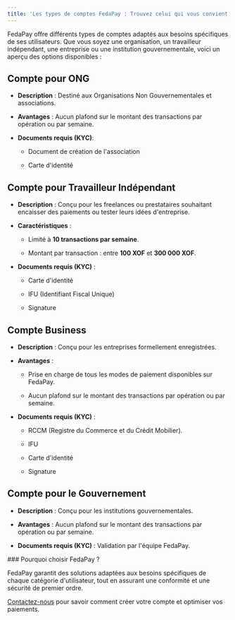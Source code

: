 ```yaml
---
title: 'Les types de comptes FedaPay : Trouvez celui qui vous convient'
---
```


FedaPay offre différents types de comptes adaptés aux besoins spécifiques de ses utilisateurs. Que vous soyez une organisation, un travailleur indépendant, une entreprise ou une institution gouvernementale, voici un aperçu des options disponibles :

## Compte pour ONG

* **Description** : Destiné aux Organisations Non Gouvernementales et associations.

* **Avantages** : Aucun plafond sur le montant des transactions par opération ou par semaine.

* **Documents requis (KYC)**:

  * Document de création de l'association

  * Carte d'identité

## Compte pour Travailleur Indépendant

* **Description** : Conçu pour les freelances ou prestataires souhaitant encaisser des paiements ou tester leurs idées d'entreprise.

* **Caractéristiques** :

  * Limité à **10 transactions par semaine**.

  * Montant par transaction : entre **100 XOF** et **300 000 XOF**.

* **Documents requis (KYC)** :

  * Carte d'identité

  * IFU (Identifiant Fiscal Unique)

  * Signature

## Compte Business

* **Description** : Conçu pour les entreprises formellement enregistrées.

* **Avantages** :

  * Prise en charge de tous les modes de paiement disponibles sur FedaPay.

  * Aucun plafond sur le montant des transactions par opération ou par semaine.

* **Documents requis (KYC)** :

  * RCCM (Registre du Commerce et du Crédit Mobilier).

  * IFU

  * Carte d'identité

  * Signature

## Compte pour le Gouvernement

* **Description** : Conçu pour les institutions gouvernementales.

* **Avantages** : Aucun plafond sur le montant des transactions par opération ou par semaine.

* **Documents requis (KYC)** : Validation par l'équipe FedaPay.

<Note>
  ### Pourquoi choisir FedaPay ?

  FedaPay garantit des solutions adaptées aux besoins spécifiques de chaque catégorie d'utilisateur, tout en assurant une conformité et une sécurité de premier ordre.

  [Contactez-nous](support@fedapay.com) pour savoir comment créer votre compte et optimiser vos paiements.
</Note>